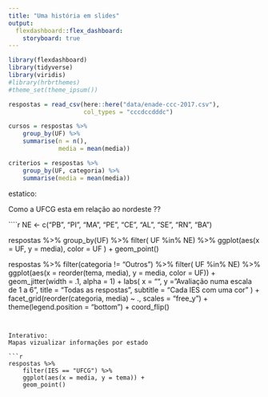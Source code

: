 ```yaml
---
title: "Uma história em slides"
output: 
  flexdashboard::flex_dashboard:
    storyboard: true
---
```


```r
library(flexdashboard)
library(tidyverse)
library(viridis)
#library(hrbrthemes)
#theme_set(theme_ipsum())

respostas = read_csv(here::here("data/enade-ccc-2017.csv"),
                     col_types = "cccdccdddc")

cursos = respostas %>% 
    group_by(UF) %>% 
    summarise(n = n(), 
              media = mean(media))

criterios = respostas %>% 
    group_by(UF, categoria) %>% 
    summarise(media = mean(media))


```

estatico:

Como a UFCG esta em relação ao nordeste ??

````r
NE <- c("PB", "PI", "MA", "PE", "CE", "AL", "SE", "RN", "BA")

respostas %>%
    group_by(UF) %>% 
    filter( UF %in% NE) %>% 
    ggplot(aes(x = UF, y  = media), color = UF ) +
    geom_point()    
        
respostas %>%
    filter(categoria != "Outros") %>%
    filter( UF %in% NE) %>% 
    ggplot(aes(x = reorder(tema, media), y = media, color = UF)) +
    geom_jitter(width = .1, alpha = 1) + 
    labs(
        x = "",
        y = "Avaliação numa escala de 1 a 6",
        title = "Todas as respostas",
        subtitle = "Cada IES com uma cor"
    ) + 
    facet_grid(reorder(categoria, media) ~ ., scales = "free_y") + 
    theme(legend.position = "bottom") + 
    coord_flip()
    
        
```


Interativo:
Mapas vizualizar informações por estado 

```r
respostas %>% 
    filter(IES == "UFCG") %>% 
    ggplot(aes(x = media, y = tema)) +
    geom_point()

```

